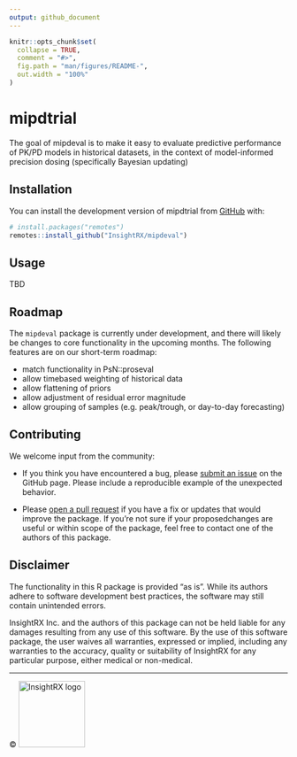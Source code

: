 ```yaml
---
output: github_document
---
```


<!-- README.md is generated from README.Rmd. Please edit that file -->

```r
knitr::opts_chunk$set(
  collapse = TRUE,
  comment = "#>",
  fig.path = "man/figures/README-",
  out.width = "100%"
)
```

# mipdtrial

<!-- badges: start -->
<!-- badges: end -->

The goal of mipdeval is to make it easy to evaluate predictive
performance of PK/PD models in historical datasets, in the context
of model-informed precision dosing (specifically Bayesian updating)

## Installation

You can install the development version of mipdtrial from [GitHub](https://github.com/) with:

```r
# install.packages("remotes")
remotes::install_github("InsightRX/mipdeval")
```

## Usage

TBD

## Roadmap

The `mipdeval` package is currently under development, and there will 
likely be changes to core functionality in the upcoming months. 
The following features are on our short-term roadmap:

- match functionality in PsN::proseval
- allow timebased weighting of historical data
- allow flattening of priors
- allow adjustment of residual error magnitude
- allow grouping of samples (e.g. peak/trough, or day-to-day forecasting)

## Contributing

We welcome input from the community:

- If you think you have encountered a bug, please [submit an issue](https://github.com/InsightRX/mipdeval/issues) on the GitHub 
page. Please include a reproducible example of the unexpected behavior.

- Please [open a pull request](https://github.com/InsightRX/mipdeval/pulls) 
if you have a fix or updates that would improve the package. If you're not sure 
if your proposedchanges are useful or within  scope of the package, feel free 
to contact one of the authors of this package.

## Disclaimer

The functionality in this R package is provided "as is". While its authors 
adhere to software development best practices, the software may still contain 
unintended errors.

InsightRX Inc. and the authors of this package can not be held liable for any
damages resulting from any use of this software. By the use of this software 
package, the user waives all warranties, expressed or implied, including any 
warranties to the accuracy, quality or suitability of InsightRX for any 
particular purpose, either medical or non-medical.

---

<div align="right">
© <img src="man/figures/insightrx_logo_color.png" alt="InsightRX logo" width="120" />
</div>
